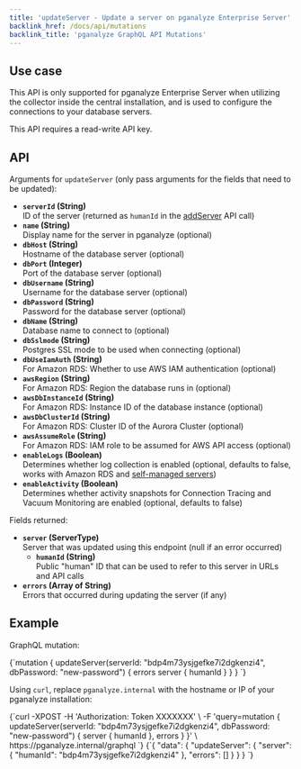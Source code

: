```yaml
---
title: 'updateServer - Update a server on pganalyze Enterprise Server'
backlink_href: /docs/api/mutations
backlink_title: 'pganalyze GraphQL API Mutations'
---
```


## Use case

This API is only supported for pganalyze Enterprise Server when utilizing the collector inside the central installation, and is used to configure the connections to your database servers.

This API requires a read-write API key.

## API

Arguments for `updateServer` (only pass arguments for the fields that need to be updated):

* **`serverId` (String)**<br />ID of the server (returned as `humanId` in the [addServer](/docs/api/mutations/addServer) API call)
* **`name` (String)**<br/>Display name for the server in pganalyze (optional)
* **`dbHost` (String)**<br/>Hostname of the database server (optional)
* **`dbPort` (Integer)**<br/>Port of the database server (optional)
* **`dbUsername` (String)**<br/>Username for the database server (optional)
* **`dbPassword` (String)**<br/>Password for the database server (optional)
* **`dbName` (String)**<br/>Database name to connect to (optional)
* **`dbSslmode` (String)**<br/>Postgres SSL mode to be used when connecting (optional)
* **`dbUseIamAuth` (String)**<br/>For Amazon RDS: Whether to use AWS IAM authentication (optional)
* **`awsRegion` (String)**<br/>For Amazon RDS: Region the database runs in (optional)
* **`awsDbInstanceId` (String)**<br/>For Amazon RDS: Instance ID of the database instance (optional)
* **`awsDbClusterId` (String)**<br />For Amazon RDS: Cluster ID of the Aurora Cluster (optional)
* **`awsAssumeRole` (String)**<br />For Amazon RDS: IAM role to be assumed for AWS API access (optional)
* **`enableLogs` (Boolean)**<br/>Determines whether log collection is enabled (optional, defaults to false, works with Amazon RDS and [self-managed servers](/docs/install/troubleshooting/pg_read_file_helper))
* **`enableActivity` (Boolean)**<br/>Determines whether activity snapshots for Connection Tracing and Vacuum Monitoring are enabled (optional, defaults to false)

Fields returned:

* **`server` (ServerType)**<br/>Server that was updated using this endpoint (null if an error occurred)
  * **`humanId` (String)**<br/>Public "human" ID that can be used to refer to this server in URLs and API calls
* **`errors` (Array of String)**<br/>Errors that occurred during updating the server (if any)

## Example

GraphQL mutation:

<CodeBlock language="graphql">
{`mutation {
  updateServer(serverId: "bdp4m73ysjgefke7i2dgkenzi4", dbPassword: "new-password") {
    errors
    server {
      humanId
    }
  }
}
`}
</CodeBlock>

Using `curl`, replace `pganalyze.internal` with the hostname or IP of your pganalyze installation:

<CodeBlock language="bash">
{`curl -XPOST -H 'Authorization: Token XXXXXXX' \
  -F 'query=mutation { updateServer(serverId: "bdp4m73ysjgefke7i2dgkenzi4", dbPassword: "new-password") { server { humanId }, errors } }' \
  https://pganalyze.internal/graphql
`}
</CodeBlock>

<CodeBlock language="json">
{`{
  "data": {
    "updateServer": {
      "server": {
        "humanId": "bdp4m73ysjgefke7i2dgkenzi4"
      },
      "errors": []
    }
  }
}
`}
</CodeBlock>
